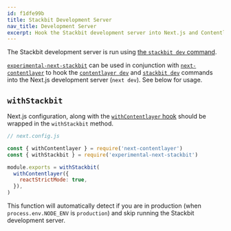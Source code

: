 ```yaml
---
id: f1dfe99b
title: Stackbit Development Server
nav_title: Development Server
excerpt: Hook the Stackbit development server into Next.js and Contentlayer.
---
```


The Stackbit development server is run using [the `stackbit dev` command](https://docs.stackbit.com/reference/stackbit-cli#dev).

[`experimental-next-stackbit`](https://npmjs.com/package/experimental-next-stackbit) can be used in conjunction with [`next-contentlayer`](/docs/reference/next-contentlayer) to hook the [`contentlayer dev`](/docs/reference/cli#dev) and [`stackbit dev`](https://docs.stackbit.com/reference/stackbit-cli#dev) commands into the Next.js development server (`next dev`). See below for usage.

## `withStackbit`

Next.js configuration, along with the [`withContentlayer` hook](/docs/reference/next-contentlayer#withcontentlayer) should be wrapped in the `withStackbit` method.

```js
// next.config.js

const { withContentlayer } = require('next-contentlayer')
const { withStackbit } = require('experimental-next-stackbit')

module.exports = withStackbit(
  withContentlayer({
    reactStrictMode: true,
  }),
)
```

This function will automatically detect if you are in production (when `process.env.NODE_ENV` is `production`) and skip running the Stackbit development server.
